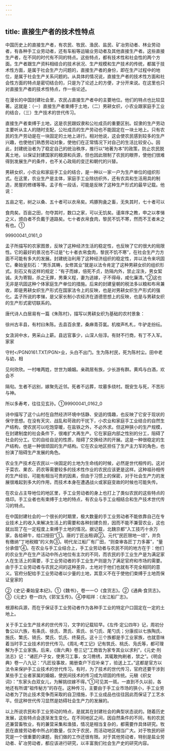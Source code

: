 ```yaml
---
---
---
```

title: 直接生产者的技术性特点
---



中国历史上的直接生产者，有农民、牧民、渔民、盐民、矿冶劳动者、林业劳动者，有各种手工业劳动者，还有车船等运输业劳动者及其他直接生产者。这些直接生产者，在不同的时代有不同的特点。这些特点，都有技术性和社会性的两个方面。生产者跟生产资料相结合的技术状况、生产规模和生产技术的传统，都属于技术性方面，是属于社会生产力问题的，直接生产者的身份，即在生产过程中的地位，是属于社会生产关系问题的。从具体的情况说，直接生产者的技术性方面和社会性方面的特点是密切结合的，只是为了论述上的方便，才分开来说。在这里也只对直接生产者的技术性特点，作一些论述。

在漫长的中国封建社会里，农民占直接生产者中的主要地位。他们的特点也比较显著。这就是：（一）直接生产者束缚于土地，（二）男耕女织，小农业跟家庭手工业的结合，（三）生产技术的世代传习。

直接生产者束缚于土地，这是农民跟奴隶和公社成员的重要区别。奴隶的生产劳动主要听从主人的随时支配，公社成员的生产劳动也不能固定在一块土地上。只有农民的生产劳动是在一块固定的土地上进行。相对他说，这会使农民感到较多的生产兴趣，也使他们熟悉劳动对象，使他们在正常情况下对自己的生活比较安心。因此，封建统治者为了稳定自己的统治秩序，推行以“地著为本”的政策，防止农民脱离土地，以保证封建国家的粮源和兵源，但也因此限制了农民的眼界，使他们很难得到发展生产的条件，也不关心政局的变迁和朝代的兴替。

男耕女织，小农业和家庭手工业的结合，是一种以一家一户为生产单位的组织形式。在这里，农业生产是主体，家庭手工业除纺织外，还有农具和生活用具的制造，房屋的修缮等等。孟子有一段话，可能是反映了这种生产形式的最早记载。他说：

五亩之宅，树之以桑、五十者可以衣帛矣。鸡豚狗彘之畜，无失其时，七十者可以

食肉矣。百亩之田，勿夺其时，数口之家，可以无饥矣。谨庠序之教，申之以孝悌之义，颁白者不负戴于道路矣。七十者衣帛食肉，黎民不饥不寒，然而不王者未之有也。①

99900041_0161_0

孟子所描写的农家图景，反映了这种经济生活的稳定性，也反映了它的很大的局限性。它的最好的景况也不过是“七十者衣帛食肉，黎民不饥不寒”，在社会生产力方面不可能有多大的发展。封建统治利用了这种经济组织的稳定性，并以法令来巩固它。秦始皇刻石：“男乐其畴，女修其业”就是以法令肯定了这种男耕女织的组织形式。刻石又有这样的规定：“有子而嫁，倍死不贞，防隔内外，禁止淫泆，男女絜诚。夫为寄猳，杀之无罪，男秉义程，妻为逃嫁，子不得母，咸化廉清。”②这也无非是巩固这种个体家庭生产单位的措施。后来的封建皇朝的税法多以粮和布帛兼收，即是男耕女织生产形式在国家法令上的反映，也是对男耕女织生产形式的强化。孟子所说的孝悌，是父家长制小农经济在道德思想上的反映，也是与男耕女织的生产形式密切联系的。

唐代诗人白居易有一篇《朱陈村》，描写以男耕女织为基础的农村景象：

徐州古丰县，有村曰朱陈。去县百余里，桑麻青芬氲。机梭声札札，牛驴走纷纭。

女汲涧中水，男采山上薪。县远官事少，山深人俗淳。有财不行商，有丁不入军。家家

守村</PGN0161.TXT/PGN>业，头白不出门。生为陈村民，死为陈村尘。田中老与幼，相

见何欣欣。一村唯两姓，世世为婚姻。亲疏居有族，少长游有群。黄鸡与白酒，欢会不

隔旬。生者不远别，嫁聚先近邻。死者不远葬，坟墓多绕村。既安生与死，不苦形与神。

所以多寿考，往往见玄孙。①99900041_0162_0

诗中描写了这个山村在自然经济环境中恬静、安适的情趣，也反映了它安于现状的保守思想。在没有天灾、战乱和苛政的干扰下，小农业和家庭手工业结合的自然生产结构，使农民可以吃饱穿暖，在盐铁之外，不必外求。但这种狭小的生产规模，在封建制度的社会条件下，很难扩大再生产。它在家庭内部之性别的分工，阻碍了社会的分工。它的自给自足的性质，阻碍了交换经济的开展。这是一种很稳定的生产结构，也是一种很顽固的生产结构。它在农业地区担任了生产主力军的角色，也扮演了阻碍生产发展的角色。

农业生产技术在农民以一块固定的土地为生命线的时候，必然是世代相传的。这对于菜农、果农、药农等需要较多的技术性作业的农民应该更是这样。这种祖孙相传的生产经验，可能有相当可贵的因素，但由于习惯上的保密，对于社会生产力的发展很难起到多大的作用，而技术本身在遭遇战火或家庭变故的时候也可能失传。

在农业占主导地位的地区里，手工业劳动者的身上也打上了类似农民的这些特点的烙印。手工业者也有束缚于土地的特点，有农业与手工业相结合和生产技术世代传习的特点。

在中国封建社会的一个很长的时期里，极大数量的手工业劳动者不能依靠自己在专业技术上的收入来解决生活上的需要和各种封建负担，因而不能不兼营农业，这也就出现了在一定程度上束缚于土地的情况。据记载，北魏京都“入工技巧十余万家，各给耕牛，给口授田”①。唐的丁匠出租调②。元代“民匠限地一顷”，并负有缴纳“丁地税粮”的义务③。明代龙江船厂有厂田，“则查审各匠丁力多寡”，“量分承佃”④。在农业与手工业结合上，手工业劳动者与农民不同的地方在于：他们的农业生产在生产活动中所占地位有主次的不同，而农民的手工业生产是为满足家人在生活上的需要，手工业劳动者的手工业生产则是为了满足官府和市场的需要。由于手工业劳动者与农民之间的这种差异，土地对于他们也就有不完全相同的意义。官府分配给手工业劳动者以少量的土地，其意义不在于使他们束缚于土地而保证皇家的

②《史记·秦始皇本纪》。①《魏书》，卷一一○《食货志》。②《通典·食货志》。③《元史》卷一四九《郭宝玉传》。④李昭祥：《龙江船厂志》。

根源和兵源，而在于保证手工业劳动者作为各种手工业的特定户口固定在一定的土地上。

关于手工业生产技术的世代传习，文字的记载较早。《左传·定公四年》记，周初分鲁公以六族，有条氏、徐氏、萧氏、索氏、长勺氏、尾勺氏；分康叔以七族陶氏、施氏、繁氏、锜氏、樊氏、饥氏、终葵氏。这十三个族都是手工业家族，也就意味着当时手工业技术的世代传习。《周礼·考工记》记有筑氏、桃氏、凫氏等，都可理解为手工业家族。后来，《唐六典》卷三记“工商皆为家专其业以求利”，《元史·刑法志》记：“诸匠户子女，使男习工事，女习黹绣，其辄敢拘刷者，禁之”。《明会典》卷一八九记：“凡匠役事故，揭册查户下应补亲丁，验送上工。”这都是官方以法令来保护手工业技术的世代传习。有时，为了技术的世代传习，官府还要干涉到某些手工业者家属的婚姻，使民间技术的传习成为顽固的传统。元稹《织女词》：“东家头白双女儿，为解挑纹嫁不得。”①可见其一斑。一直到不久以前，各地还有所谓“祖传秘方”的存在。这种传习，主要由于手工业市场的狭小，手工业劳动者为了防止技术竞争而采取的自卫措施，手工业成品也往往因此而保证了工艺水平。但这种世代传习显然是妨碍社会生产力的发展的。

以上所说农民和手工业劳动的特点，是就其在封建社会的典型状态说的。随着历史发展，这些特点会逐渐发生变化。在不同地区之间，因自然条件的不同，有的农民还兼营畜牧业，有的兼营采集和渔猎，情况是相当复杂的，都需要作具体研究。牧民在直接劳动者中所占的数量，仅次于农民，而活动地区相当广大。对于牧民的研究是一个很重要的课题，我们做的工作还很有限。对于其他劳动者，特别是盐业劳动者、矿冶劳动者，都应该进行研究，以丰富我们社会生产史的研究内容。